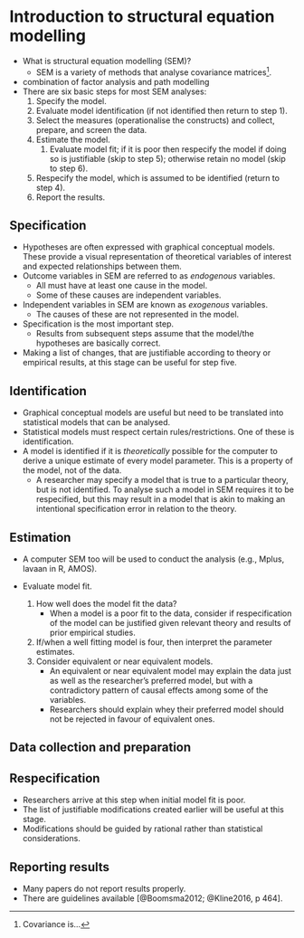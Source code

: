 # Introduction to structural equation modelling

* What is structural equation modelling (SEM)?
  * SEM is a variety of methods that analyse covariance matrices^[Covariance is...].
* combination of factor analysis and path modelling
* There are six basic steps for most SEM analyses:
  1. Specify the model.
  2. Evaluate model identification (if not identified then return to step 1).
  3. Select the measures (operationalise the constructs) and collect, prepare, and screen the data.
  4. Estimate the model.
     1. Evaluate model fit; if it is poor then respecify the model if doing so is justifiable (skip to step 5); otherwise retain no model (skip to step 6).
  5. Respecify the model, which is assumed to be identified (return to step 4).
  6. Report the results.

## Specification

* Hypotheses are often expressed with graphical conceptual models. These provide a visual representation of theoretical variables of interest and expected relationships between them.
* Outcome variables in SEM are referred to as *endogenous* variables.
  * All must have at least one cause in the model.
  * Some of these causes are independent variables.
* Independent variables in SEM are known as *exogenous* variables.
  * The causes of these are not represented in the model.
* Specification is the most important step.
  * Results from subsequent steps assume that the model/the hypotheses are basically correct.
* Making a list of changes, that are justifiable according to theory or empirical results, at this stage can be useful for step five.

## Identification

* Graphical conceptual models are useful but need to be translated into statistical models that can be analysed.
* Statistical models must respect certain rules/restrictions. One of these is identification.
* A model is identified if it is *theoretically* possible for the computer to derive a unique estimate of every model parameter. This is a property of the model, not of the data.
  * A researcher may specify a model that is true to a particular theory, but is not identified. To analyse such a model in SEM requires it to be respecified, but this may result in a model that is akin to making an intentional specification error in relation to the theory.

## Estimation

* A computer SEM too will be used to conduct the analysis (e.g., Mplus, lavaan in R, AMOS).

* Evaluate model fit.

  1. How well does the model fit the data?
     * When a model is a poor fit to the data, consider if respecification of the model can be justified given relevant theory and results of prior empirical studies.

  2. If/when a well fitting model is four, then interpret the parameter estimates.
  3. Consider equivalent or near equivalent models.
     * An equivalent or near equivalent model may explain the data just as well as the researcher's preferred model, but with a contradictory pattern of causal effects among some of the variables.
     * Researchers should explain whey their preferred model should not be rejected in favour of equivalent ones.

## Data collection and preparation



## Respecification

* Researchers arrive at this step when initial model fit is poor.
* The list of justifiable modifications created earlier will be useful at this stage.
* Modifications should be guided by rational rather than statistical considerations.

## Reporting results

* Many papers do not report results properly.
* There are guidelines available [@Boomsma2012; @Kline2016, p 464].